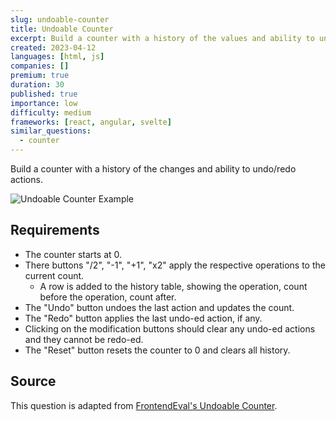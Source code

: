 ```yaml
---
slug: undoable-counter
title: Undoable Counter
excerpt: Build a counter with a history of the values and ability to undo/redo actions
created: 2023-04-12
languages: [html, js]
companies: []
premium: true
duration: 30
published: true
importance: low
difficulty: medium
frameworks: [react, angular, svelte]
similar_questions:
  - counter
---
```


Build a counter with a history of the changes and ability to undo/redo actions.

![Undoable Counter Example](/img/questions/undoable-counter/undoable-counter-example.png)

## Requirements

- The counter starts at 0.
- There buttons "/2", "-1", "+1", "x2" apply the respective operations to the current count.
  - A row is added to the history table, showing the operation, count before the operation, count after.
- The "Undo" button undoes the last action and updates the count.
- The "Redo" button applies the last undo-ed action, if any.
- Clicking on the modification buttons should clear any undo-ed actions and they cannot be redo-ed.
- The "Reset" button resets the counter to 0 and clears all history.

## Source

This question is adapted from [FrontendEval's Undoable Counter](https://frontendeval.com/questions/undoable-counter?tab=question).
